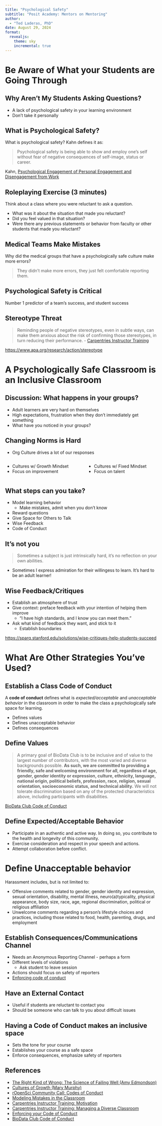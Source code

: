 ```yaml
---
title: "Psychological Safety"
subtitle: "Posit Academy: Mentors on Mentoring"
author: 
  - "Ted Laderas, PhD"
date: August 29, 2024
format: 
  revealjs:
    theme: sky
    incremental: true
---
```


# Be Aware of What your Students are Going Through

## Why Aren't My Students Asking Questions?

- A lack of psychological safety in your learning environment
- Don't take it personally

## What is Psychological Safety?

What is psychological safety? Kahn defines it as:

> Psychological safety is being able to show and employ one's self without fear of negative consequences of self-image, status or career.

Kahn, [Psychological Engagement of Personal Engagement and Disengagement from Work](https://journals.aom.org/doi/abs/10.5465/256287]) 

## Roleplaying Exercise (3 minutes)

Think about a class where you were reluctant to ask a question. 

- What was it about the situation that made you reluctant?
- Did you feel valued in that situation?
- Were there any previous statements or behavior from faculty or other students that made you reluctant?


## Medical Teams Make Mistakes

Why did the medical groups that have a psychologically safe culture make more errors?

> They didn't make more errors, they just felt comfortable reporting them.

## Psychological Safety is Critical

Number 1 predictor of a team's success, and student success

## Stereotype Threat

> Reminding people of negative stereotypes, even in subtle ways, can make them anxious about the risk of confirming those stereotypes, in turn reducing their performance. - [Carpentries Instructor Training](https://carpentries.github.io/instructor-training/08-motivation/index.html)

<https://www.apa.org/research/action/stereotype>

# A Psychologically Safe Classroom is an Inclusive Classroom

## Discussion: What happens in your groups?

- Adult learners are very hard on themselves
- High expectations, frustration when they don't immediately get something
- What have you noticed in your groups?


## Changing Norms is Hard

- Org Culture drives a lot of our responses

::::{.columns}
:::{.column}
- Cultures w/ Growth Mindset
- Focus on improvement
:::

:::{.column}
- Cultures w/ Fixed Mindset
- Focus on talent
:::
::::

:::{.incremental}
## What steps can you take?

- Model learning behavior
  - Make mistakes, admit when you don't know
- Reward questions
- Give Space for Others to Talk
- Wise Feedback
- Code of Conduct

:::

## It's not you

> Sometimes a subject is just intrinsically hard, it's no reflection on your own abilities.

- Sometimes I express admiration for their willingess to learn. It's hard to be an adult learner!


## Wise Feedback/Critiques

- Establish an atmosphere of trust
- Give context: preface feedback with your intention of helping them improve
  - “I have high standards, and I know you can meet them.”
- Ask what kind of feedback they want, and stick to it
  - Establish boundaries

<https://sparq.stanford.edu/solutions/wise-critiques-help-students-succeed>

# What Are Other Strategies You've Used?


## Establish a Class Code of Conduct

A **code of conduct** defines what is *expected/acceptable* and *unacceptable behavior* in the classroom in order to make the class a psychologically safe space for learning. 

- Defines values
- Defines unacceptable behavior
- Defines consequences

## Define Values

> A primary goal of BioData Club is to be inclusive and of value to the largest number of contributors, with the most varied and diverse backgrounds possible. **As such, we are committed to providing a friendly, safe and welcoming environment for all, regardless of age, gender, gender identity or expression, culture, ethnicity, language, national origin, political beliefs, profession, race, religion, sexual orientation, socioeconomic status, and technical ability.** We will not tolerate discrimination based on any of the protected characteristics above, including participants with disabilities.


[BioData Club Code of Conduct](https://biodata-club.github.io/code_of_conduct)

## Define Expected/Acceptable Behavior

- Participate in an authentic and active way. In doing so, you contribute to the health and longevity of this community.
- Exercise consideration and respect in your speech and actions.
- Attempt collaboration before conflict.

# Define Unacceptable behavior

Harassment includes, but is not limited to:

- Offensive comments related to gender, gender identity and expression, sexual orientation, disability, mental illness, neuro(a)typicality, physical appearance, body size, race, age, regional discrimination, political or religious affiliation
- Unwelcome comments regarding a person’s lifestyle choices and practices, including those related to food, health, parenting, drugs, and employment


## Establish Consequences/Communications Channel

- Needs an Anonymous Reporting Channel - perhaps a form
- Different levels of violations
    - Ask student to leave session
- Actions should focus on safety of reporters
- [Enforcing code of conduct](https://www.slideshare.net/aeschright/enforcing-your-code-of-conduct-effective-incident-response)
    

## Have an External Contact

- Useful if students are reluctant to contact you
- Should be someone who can talk to you about difficult issues

## Having a Code of Conduct makes an inclusive space

- Sets the tone for your course
- Establishes your course as a safe space
- Enforce consequences, emphasize safety of reporters


## References

- [The Right Kind of Wrong: The Science of Failing Well (Amy Edmondson)](https://www.hbs.edu/faculty/Pages/item.aspx?num=64186)
- [Cultures of Growth (Mary Murphy)](https://marycmurphy.com/cultures-of-growth/)
- [rOpenSci Community Call: Codes of Conduct](https://ropensci.org/blog/2016/12/21/commcallv12-review-coc/)
- [Modeling Mistakes in the Classroom](https://www.gettingsmart.com/2016/09/modeling-mistakes-and-creating-trust-in-the-classroom/)
- [Carpentries Instructor Training: Motivation](https://carpentries.github.io/instructor-training/08-motivation/index.html)
- [Carpentries Instructor Training: Managing a Diverse Classroom](https://carpentries.github.io/instructor-training/18-management/index.html)
- [Enforcing your Code of Conduct](https://www.slideshare.net/aeschright/enforcing-your-code-of-conduct-effective-incident-response)
- [BioData Club Code of Conduct](https://biodata-club.github.io/code_of_conduct)